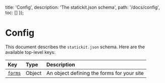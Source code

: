 
  title: 'Config',
  description: 'The statickit.json schema',
  path: '/docs/config',
  toc: []
});

# Config

This document describes the `statickit.json` schema. Here are the available top-level keys:

| Key                                 | Type                     | Description                                                  |
| :---------------------------------- | :----------------------- | :----------------------------------------------------------- |
| [`forms`](/docs/config/forms)       | Object                   | An object defining the forms for your site                   |
